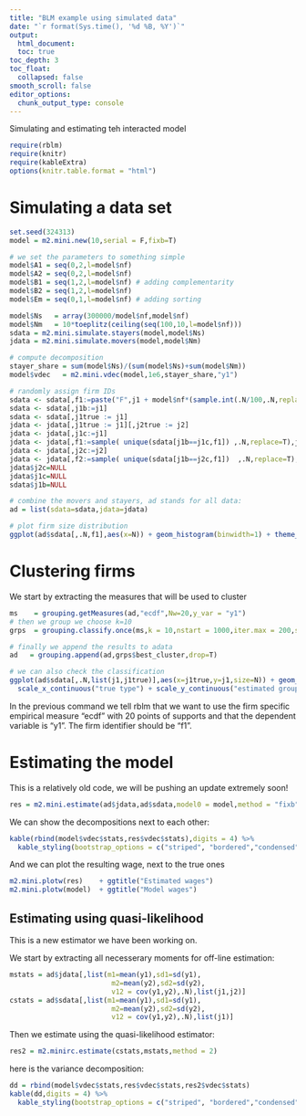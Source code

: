 ```yaml
---
title: "BLM example using simulated data"
date: "`r format(Sys.time(), '%d %B, %Y')`"
output:
  html_document:
  toc: true
toc_depth: 3
toc_float:
  collapsed: false
smooth_scroll: false
editor_options:
  chunk_output_type: console
---
```


Simulating and estimating teh interacted model

```r
require(rblm)
require(knitr)
require(kableExtra)
options(knitr.table.format = "html") 
```

# Simulating a data set

```r
set.seed(324313)
model = m2.mini.new(10,serial = F,fixb=T)

# we set the parameters to something simple
model$A1 = seq(0,2,l=model$nf)
model$A2 = seq(0,2,l=model$nf)
model$B1 = seq(1,2,l=model$nf) # adding complementarity
model$B2 = seq(1,2,l=model$nf)
model$Em = seq(0,1,l=model$nf) # adding sorting

model$Ns   = array(300000/model$nf,model$nf)
model$Nm   = 10*toeplitz(ceiling(seq(100,10,l=model$nf)))
sdata = m2.mini.simulate.stayers(model,model$Ns)
jdata = m2.mini.simulate.movers(model,model$Nm)

# compute decomposition
stayer_share = sum(model$Ns)/(sum(model$Ns)+sum(model$Nm))
model$vdec   = m2.mini.vdec(model,1e6,stayer_share,"y1")

# randomly assign firm IDs
sdata <- sdata[,f1:=paste("F",j1 + model$nf*(sample.int(.N/100,.N,replace=T)-1),sep=""),j1]
sdata <- sdata[,j1b:=j1]
sdata <- sdata[,j1true := j1]
jdata <- jdata[,j1true := j1][,j2true := j2]
jdata <- jdata[,j1c:=j1]
jdata <- jdata[,f1:=sample( unique(sdata[j1b==j1c,f1]) ,.N,replace=T),j1c]
jdata <- jdata[,j2c:=j2]
jdata <- jdata[,f2:=sample( unique(sdata[j1b==j2c,f1])  ,.N,replace=T),j2c]
jdata$j2c=NULL
jdata$j1c=NULL
sdata$j1b=NULL

# combine the movers and stayers, ad stands for all data:
ad = list(sdata=sdata,jdata=jdata)

# plot firm size distribution
ggplot(ad$sdata[,.N,f1],aes(x=N)) + geom_histogram(binwidth=1) + theme_bw()

```

# Clustering firms 

We start by extracting the measures that will be used to cluster
```r
ms    = grouping.getMeasures(ad,"ecdf",Nw=20,y_var = "y1")
# then we group we choose k=10
grps  = grouping.classify.once(ms,k = 10,nstart = 1000,iter.max = 200,step=250)

# finally we append the results to adata
ad   = grouping.append(ad,grps$best_cluster,drop=T)

# we can also check the classification
ggplot(ad$sdata[,.N,list(j1,j1true)],aes(x=j1true,y=j1,size=N)) + geom_point() + theme_bw() +
  scale_x_continuous("true type") + scale_y_continuous("estimated group")
```

In the previous command we tell rblm that we want to use the firm
specific empirical measure "ecdf" with 20 points of supports and that
the dependent variable is "y1". The firm identifier should be "f1".

# Estimating the model 

This is a relatively old code, we will be pushing an update extremely soon!

```r
res = m2.mini.estimate(ad$jdata,ad$sdata,model0 = model,method = "fixb")
```

We can show the decompositions next to each other:

```r
kable(rbind(model$vdec$stats,res$vdec$stats),digits = 4) %>%
  kable_styling(bootstrap_options = c("striped", "bordered","condensed"), full_width = F)
```


And we can plot the resulting wage, next to the true ones

```r
m2.mini.plotw(res)    + ggtitle("Estimated wages")
m2.mini.plotw(model)  + ggtitle("Model wages")
```





## Estimating using quasi-likelihood

This is a new estimator we have been working on.

We start by extracting all necesserary moments for off-line estimation:

```r
mstats = ad$jdata[,list(m1=mean(y1),sd1=sd(y1),
                         m2=mean(y2),sd2=sd(y2),
                         v12 = cov(y1,y2),.N),list(j1,j2)]
cstats = ad$sdata[,list(m1=mean(y1),sd1=sd(y1),
                         m2=mean(y2),sd2=sd(y2),
                         v12 = cov(y1,y2),.N),list(j1)]
```

Then we estimate using the quasi-likelihood estimator:
```r
res2 = m2.minirc.estimate(cstats,mstats,method = 2)
```

here is the variance decomposition:

```r
dd = rbind(model$vdec$stats,res$vdec$stats,res2$vdec$stats)
kable(dd,digits = 4) %>%
  kable_styling(bootstrap_options = c("striped", "bordered","condensed"), full_width = F)
```
